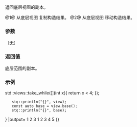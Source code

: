 {{cpp/ranges/take_while_view/title|base}}
{{cpp/ranges/take_while_view/navbar}}

{{dcl begin}}
{{dcl|num=1|since=c++20|1=
constexpr V base() const&amp; requires std::copy_constructible&lt;V&gt;;
}}
{{dcl|num=2|since=c++20|1=
constexpr V base() &amp;&amp;;
}}
{{dcl end}}

返回底层视图的副本。

@1@ 从底层视图 {{rlpi|/#数据成员|base_}} 复制构造结果。
@2@ 从底层视图 {{tti|base_}} 移动构造结果。

===参数===
（无）

===返回值===
底层范围的副本。

===示例===
{{example
|code=
#include &lt;iostream&gt;
#include &lt;ranges&gt;

namespace stq {
void println(auto, const auto&amp; v)
{
    for (const auto&amp; e : v)
        std::cout &lt;&lt; e &lt;&lt; ' ';
    std::cout &lt;&lt; '\n';
}
}

int main()
{
    static constexpr int a[]{1, 2, 3, 4, 5};
    constexpr auto view = a {{!}} std::views::take_while([](int x){ return x &lt; 4; });
    stq::println("{}", view);
    const auto base = view.base();
    stq::println("{}", base);
}
|output=
1 2 3
1 2 3 4 5
}}

{{langlinks|en|es|ja|ru}}
